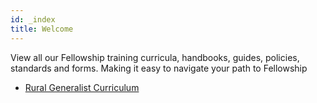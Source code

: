 ---
id: _index
title: Welcome
---

View all our Fellowship training curricula, handbooks, guides, policies, standards and forms. Making it easy to navigate your path to Fellowship

- [Rural Generalist Curriculum](/rural-generalist/introduction)

<!-- ## Todo

- [ ] [Fellowship Training Handbook](/)
- [ ] [Academic Post 2020 Guide]()
- [ ] [AGPT Eligibility Guidelines]()
- [ ] [Guide for Supervisors]()
- [ ] [Important Information for Limited Registration Doctors](/)
- [ ] [Information For Employers of IP Registrars](/)
- [ ] [Medicare Provider Number Application Guide](/)
- [ ] [Supervisors and Teaching Post Standards - AST](/)
- [ ] [Supervisors and Teaching Post Standards - PRRT](/)
- [ ] [Supervisors and Teaching Post Standards - Rural Generalist Term](/)
- [ ] [Training Organisation Standards](/) -->